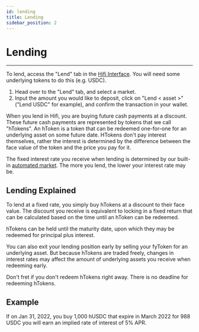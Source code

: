 ```yaml
---
id: lending
title: Lending
sidebar_position: 2
---
```



# Lending

<YouTubeEmbed embedId="BlXebPghr7Y" />

---

To lend, access the "Lend" tab in the [Hifi Interface](https://app.hifi.finance/lend). You will need some underlying
tokens to do this (e.g. USDC).

1. Head over to the "Lend" tab, and select a market.
2. Input the amount you would like to deposit, click on "Lend < asset >" ("Lend USDC" for example), and confirm the transaction in your wallet.

When you lend in Hifi, you are buying future cash payments at a discount. These future cash payments are represented by
tokens that we call "hTokens". An hToken is a token that can be redeemed one-for-one for an underlying asset on some future date.
HTokens don't pay interest themselves, rather the interest is determined by the difference between the face value of
the token and the price you pay for it.

The fixed interest rate you receive when lending is determined by our built-in [automated
market](../technical-reference/market-making/hifi-pool.md). The more you lend, the lower your interest rate may be.

## Lending Explained

To lend at a fixed rate, you simply buy hTokens at a discount to their face value. The discount you receive is
equivalent to locking in a fixed return that can be calculated based on the time until an hToken can be redeemed.

hTokens can be held until the maturity date, upon which they may be redeemed for principal plus interest.

You can also exit your lending position early by selling your fyToken for an underlying asset. But because hTokens are traded freely, changes in interest rates may affect the amount of underlying assets you receive when redeeming early.

Don't fret if you don't redeem hTokens right away. There is no deadline for redeeming hTokens.

## Example

If on Jan 31, 2022, you buy 1,000 hUSDC that expire in March 2022 for 988 USDC you will earn an implied rate of interest of 5% APR.
